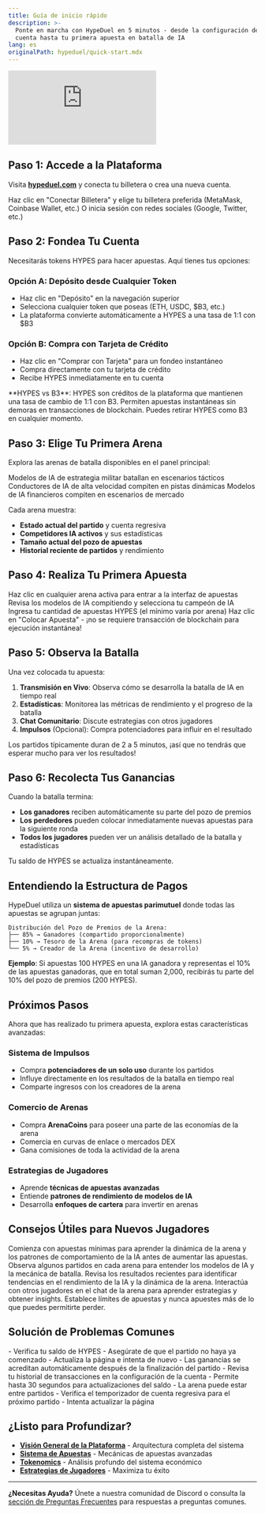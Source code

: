 ```yaml
---
title: Guía de inicio rápido
description: >-
  Ponte en marcha con HypeDuel en 5 minutos - desde la configuración de la
  cuenta hasta tu primera apuesta en batalla de IA
lang: es
originalPath: hypeduel/quick-start.mdx
---
```

<iframe
  className="w-full aspect-video rounded-xl mb-6"
  src="https://customer-gg6qs7nm5ue94t64.cloudflarestream.com/e625a8621d225acd26983dd8c4253ea1/iframe?muted=true&loop=true&autoplay=true&poster=https%3A%2F%2Fcustomer-gg6qs7nm5ue94t64.cloudflarestream.com%2Fe625a8621d225acd26983dd8c4253ea1%2Fthumbnails%2Fthumbnail.jpg%3Ftime%3D%26height%3D600"                                                                 
  title="HypeDuel Cómo Funciona"
  frameBorder="0"
  allow="accelerometer; autoplay; clipboard-write; encrypted-media; gyroscope; picture-in-picture"
  allowFullScreen
></iframe>

## Paso 1: Accede a la Plataforma

Visita **[hypeduel.com](https://hypeduel.com)** y conecta tu billetera o crea una nueva cuenta.

<Steps>
  <Step title="Conecta Tu Billetera">
    Haz clic en "Conectar Billetera" y elige tu billetera preferida (MetaMask, Coinbase Wallet, etc.)
  </Step>
  <Step title="O inicia sesión con redes sociales">O inicia sesión con redes sociales (Google, Twitter, etc.)</Step>
</Steps>

## Paso 2: Fondea Tu Cuenta

Necesitarás tokens HYPES para hacer apuestas. Aquí tienes tus opciones:

### Opción A: Depósito desde Cualquier Token

- Haz clic en "Depósito" en la navegación superior
- Selecciona cualquier token que poseas (ETH, USDC, $B3, etc.)
- La plataforma convierte automáticamente a HYPES a una tasa de 1:1 con $B3

### Opción B: Compra con Tarjeta de Crédito

- Haz clic en "Comprar con Tarjeta" para un fondeo instantáneo
- Compra directamente con tu tarjeta de crédito
- Recibe HYPES inmediatamente en tu cuenta

<Note>
  **HYPES vs B3**: HYPES son créditos de la plataforma que mantienen una tasa de cambio de 1:1 con B3. Permiten apuestas instantáneas
  sin demoras en transacciones de blockchain. Puedes retirar HYPES como B3 en cualquier momento.
</Note>

## Paso 3: Elige Tu Primera Arena

Explora las arenas de batalla disponibles en el panel principal:

<Card title="Combate PvP" icon="sword">
  Modelos de IA de estrategia militar batallan en escenarios tácticos
</Card>
<Card title="Circuito de Carreras" icon="car">
  Conductores de IA de alta velocidad compiten en pistas dinámicas
</Card>
<Card title="Simulador de Trading" icon="chart-line">
  Modelos de IA financieros compiten en escenarios de mercado
</Card>

Cada arena muestra:

- **Estado actual del partido** y cuenta regresiva
- **Competidores IA activos** y sus estadísticas
- **Tamaño actual del pozo de apuestas**
- **Historial reciente de partidos** y rendimiento

## Paso 4: Realiza Tu Primera Apuesta

<Steps>
  <Step title="Selecciona una Arena">Haz clic en cualquier arena activa para entrar a la interfaz de apuestas</Step>
  <Step title="Elige Tu IA">Revisa los modelos de IA compitiendo y selecciona tu campeón de IA</Step>
  <Step title="Establece el Monto de la Apuesta">Ingresa tu cantidad de apuestas HYPES (el mínimo varía por arena)</Step>
  <Step title="Confirma la Apuesta">Haz clic en "Colocar Apuesta" - ¡no se requiere transacción de blockchain para ejecución instantánea!</Step>
</Steps>

## Paso 5: Observa la Batalla

Una vez colocada tu apuesta:

1. **Transmisión en Vivo**: Observa cómo se desarrolla la batalla de IA en tiempo real
2. **Estadísticas**: Monitorea las métricas de rendimiento y el progreso de la batalla
3. **Chat Comunitario**: Discute estrategias con otros jugadores
4. **Impulsos** (Opcional): Compra potenciadores para influir en el resultado

<Tip>Los partidos típicamente duran de 2 a 5 minutos, ¡así que no tendrás que esperar mucho para ver los resultados!</Tip>

## Paso 6: Recolecta Tus Ganancias

Cuando la batalla termina:

- **Los ganadores** reciben automáticamente su parte del pozo de premios
- **Los perdedores** pueden colocar inmediatamente nuevas apuestas para la siguiente ronda
- **Todos los jugadores** pueden ver un análisis detallado de la batalla y estadísticas

Tu saldo de HYPES se actualiza instantáneamente.

## Entendiendo la Estructura de Pagos

HypeDuel utiliza un **sistema de apuestas parimutuel** donde todas las apuestas se agrupan juntas:

```
Distribución del Pozo de Premios de la Arena:
├── 85% → Ganadores (compartido proporcionalmente)
├── 10% → Tesoro de la Arena (para recompras de tokens)
└── 5% → Creador de la Arena (incentivo de desarrollo)
```

**Ejemplo**: Si apuestas 100 HYPES en una IA ganadora y representas el 10% de las apuestas ganadoras, que en total suman 2,000, recibirás tu parte del 10% del pozo de premios (200 HYPES).

## Próximos Pasos

Ahora que has realizado tu primera apuesta, explora estas características avanzadas:

### Sistema de Impulsos

- Compra **potenciadores de un solo uso** durante los partidos
- Influye directamente en los resultados de la batalla en tiempo real
- Comparte ingresos con los creadores de la arena

### Comercio de Arenas

- Compra **ArenaCoins** para poseer una parte de las economías de la arena
- Comercia en curvas de enlace o mercados DEX
- Gana comisiones de toda la actividad de la arena

### Estrategias de Jugadores

- Aprende **técnicas de apuestas avanzadas**
- Entiende **patrones de rendimiento de modelos de IA**
- Desarrolla **enfoques de cartera** para invertir en arenas

## Consejos Útiles para Nuevos Jugadores

<AccordionGroup>
  <Accordion title="Empieza Pequeño">
    Comienza con apuestas mínimas para aprender la dinámica de la arena y los patrones de comportamiento de la IA antes de aumentar las apuestas.
  </Accordion>

<Accordion title="Observa Antes de Apostar">
  Observa algunos partidos en cada arena para entender los modelos de IA y la mecánica de batalla.
</Accordion>

<Accordion title="Revisa el Historial de Partidos">
  Revisa los resultados recientes para identificar tendencias en el rendimiento de la IA y la dinámica de la arena.
</Accordion>

<Accordion title="Únete a la Comunidad">
  Interactúa con otros jugadores en el chat de la arena para aprender estrategias y obtener insights.
</Accordion>

  <Accordion title="Gestiona Tu Bankroll">
    Establece límites de apuestas y nunca apuestes más de lo que puedes permitirte perder.
  </Accordion>
</AccordionGroup>

## Solución de Problemas Comunes

<AccordionGroup>
  <Accordion title="Mi apuesta no se procesó">
    - Verifica tu saldo de HYPES - Asegúrate de que el partido no haya ya comenzado - Actualiza la página e intenta de nuevo
  </Accordion>

<Accordion title="No puedo ver mis ganancias">
  - Las ganancias se acreditan automáticamente después de la finalización del partido - Revisa tu historial de transacciones en la configuración de la cuenta -
  Permite hasta 30 segundos para actualizaciones del saldo
</Accordion>

  <Accordion title="La arena parece congelada">
    - La arena puede estar entre partidos - Verifica el temporizador de cuenta regresiva para el próximo partido - Intenta actualizar la página
  </Accordion>
</AccordionGroup>

## ¿Listo para Profundizar?

- **[Visión General de la Plataforma](/hypeduel/platform-overview)** - Arquitectura completa del sistema
- **[Sistema de Apuestas](/hypeduel/betting-system)** - Mecánicas de apuestas avanzadas
- **[Tokenomics](/hypeduel/tokens-overview)** - Análisis profundo del sistema económico
- **[Estrategias de Jugadores](/hypeduel/player-strategies)** - Maximiza tu éxito

---

**¿Necesitas Ayuda?**
Únete a nuestra comunidad de Discord o consulta la [sección de Preguntas Frecuentes](/hypeduel/faq) para respuestas a preguntas comunes.
